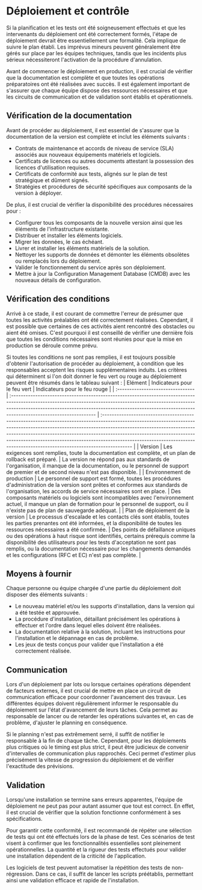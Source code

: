 # Déploiement et contrôle

Si la planification et les tests ont été soigneusement effectués et que les intervenants du déploiement ont été correctement formés, l'étape de déploiement devrait être essentiellement une formalité. Cela implique de suivre le plan établi. Les imprévus mineurs peuvent généralement être gérés sur place par les équipes techniques, tandis que les incidents plus sérieux nécessiteront l'activation de la procédure d'annulation.

Avant de commencer le déploiement en production, il est crucial de vérifier que la documentation est complète et que toutes les opérations préparatoires ont été réalisées avec succès. Il est également important de s'assurer que chaque équipe dispose des ressources nécessaires et que les circuits de communication et de validation sont établis et opérationnels.

## Vérification de la documentation

Avant de procéder au déploiement, il est essentiel de s'assurer que la documentation de la version est complète et inclut les éléments suivants :

- Contrats de maintenance et accords de niveau de service (SLA) associés aux nouveaux équipements matériels et logiciels.
- Certificats de licences ou autres documents attestant la possession des licences d'utilisation requises.
- Certificats de conformité aux tests, alignés sur le plan de test stratégique et dûment signés.
- Stratégies et procédures de sécurité spécifiques aux composants de la version à déployer.

De plus, il est crucial de vérifier la disponibilité des procédures nécessaires pour :

- Configurer tous les composants de la nouvelle version ainsi que les éléments de l'infrastructure existante.
- Distribuer et installer les éléments logiciels.
- Migrer les données, le cas échéant.
- Livrer et installer les éléments matériels de la solution.
- Nettoyer les supports de données et démonter les éléments obsolètes ou remplacés lors du déploiement.
- Valider le fonctionnement du service après son déploiement.
- Mettre à jour la Configuration Management Database (CMDB) avec les nouveaux détails de configuration.

## Vérification des conditions

Arrivé à ce stade, il est courant de commettre l'erreur de présumer que toutes les activités préalables ont été correctement réalisées. Cependant, il est possible que certaines de ces activités aient rencontré des obstacles ou aient été omises. C'est pourquoi il est conseillé de vérifier une dernière fois que toutes les conditions nécessaires sont réunies pour que la mise en production se déroule comme prévu.

Si toutes les conditions ne sont pas remplies, il est toujours possible d'obtenir l'autorisation de procéder au déploiement, à condition que les responsables acceptent les risques supplémentaires induits. Les critères qui déterminent si l'on doit donner le feu vert ou rouge au déploiement peuvent être résumés dans le tableau suivant :
| Elément | Indicateurs pour le feu vert | Indicateurs pour le feu rouge |
| :-------------------------------- | :----------------------------------------------------------------------------------------------------------------------------------------------------------------------------------------------------------------------------------------------------------------------------- | :------------------------------------------------------------------------------------------------------------------------------------------------------------------------------------------------------------------------------------------------------------------------------------------------------------------------------------------------------------------------------------------------------------------ |
| Version | Les exigences sont remplies, toute la documentation est complète, et un plan de rollback est préparé. | La version ne répond pas aux standards de l'organisation, il manque de la documentation, ou le personnel de support de premier et de second niveau n'est pas disponible. |
| Environnement de production | Le personnel de support est formé, toutes les procédures d'administration de la version sont prêtes et conformes aux standards de l'organisation, les accords de service nécessaires sont en place. | Des composants matériels ou logiciels sont incompatibles avec l'environnement actuel, il manque un plan de formation pour le personnel de support, ou il n'existe pas de plan de sauvegarde adéquat. |
| Plan de déploiement de la version | Le processus d'escalade et les contacts clés sont établis, toutes les parties prenantes ont été informées, et la disponibilité de toutes les ressources nécessaires a été confirmée. | Des points de défaillance uniques ou des opérations à haut risque sont identifiés, certains prérequis comme la disponibilité des utilisateurs pour les tests d'acceptation ne sont pas remplis, ou la documentation nécessaire pour les changements demandés et les configurations (RFC et EC) n'est pas complète. |

## Moyens à fournir

Chaque personne ou équipe chargée d'une partie du déploiement doit disposer des éléments suivants :

- Le nouveau matériel et/ou les supports d'installation, dans la version qui a été testée et approuvée.
- La procédure d'installation, détaillant précisément les opérations à effectuer et l'ordre dans lequel elles doivent être réalisées.
- La documentation relative à la solution, incluant les instructions pour l'installation et le dépannage en cas de problème.
- Les jeux de tests conçus pour valider que l'installation a été correctement réalisée.

## Communication

Lors d'un déploiement par lots ou lorsque certaines opérations dépendent de facteurs externes, il est crucial de mettre en place un circuit de communication efficace pour coordonner l'avancement des travaux. Les différentes équipes doivent régulièrement informer le responsable du déploiement sur l'état d'avancement de leurs tâches. Cela permet au responsable de lancer ou de retarder les opérations suivantes et, en cas de problème, d'ajuster le planning en conséquence.

Si le planning n'est pas extrêmement serré, il suffit de notifier le responsable à la fin de chaque tâche. Cependant, pour les déploiements plus critiques où le timing est plus strict, il peut être judicieux de convenir d'intervalles de communication plus rapprochés. Ceci permet d'estimer plus précisément la vitesse de progression du déploiement et de vérifier l'exactitude des prévisions.

## Validation

Lorsqu'une installation se termine sans erreurs apparentes, l'équipe de déploiement ne peut pas pour autant assumer que tout est correct. En effet, il est crucial de vérifier que la solution fonctionne conformément à ses spécifications.

Pour garantir cette conformité, il est recommandé de répéter une sélection de tests qui ont été effectués lors de la phase de test. Ces scénarios de test visent à confirmer que les fonctionnalités essentielles sont pleinement opérationnelles.
La quantité et la rigueur des tests effectués pour valider une installation dépendent de la criticité de l'application.

Les logiciels de test peuvent automatiser la répétition des tests de non-régression. Dans ce cas, il suffit de lancer les scripts préétablis, permettant ainsi une validation efficace et rapide de l'installation.
